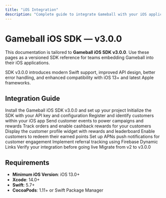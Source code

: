 ```yaml
---
title: "iOS Integration"
description: "Complete guide to integrate Gameball with your iOS application using SDK v3.0.0"
---
```


# Gameball iOS SDK — v3.0.0

This documentation is tailored to **Gameball iOS SDK v3.0.0**. Use these pages as a versioned SDK reference for teams embedding Gameball into their iOS applications.

<Info>
SDK v3.0.0 introduces modern Swift support, improved API design, better error handling, and enhanced compatibility with iOS 13+ and latest Apple frameworks.
</Info>

## Integration Guide

<CardGroup cols={2}>
  <Card title="Getting Started" icon="rocket" href="/installation-guide/ios-v3/getting-started">
    Install the Gameball iOS SDK v3.0.0 and set up your project
  </Card>

  <Card title="Initialize SDK" icon="play" href="/installation-guide/ios-v3/initialize-sdk">
    Initialize the SDK with your API key and configuration
  </Card>

  <Card title="Initialize Customer Profile" icon="user" href="/installation-guide/ios-v3/initialize-profile">
    Register and identify customers within your iOS app
  </Card>

  <Card title="Track Customer Events" icon="chart-line" href="/installation-guide/ios-v3/track-events">
    Send customer events to power campaigns and rewards
  </Card>

  <Card title="Track Orders & Cashback" icon="dollar-sign" href="/installation-guide/ios-v3/track-orders">
    Track orders and enable cashback rewards for your customers
  </Card>

  <Card title="Show Profile Widget" icon="window" href="/installation-guide/ios-v3/show-profile">
    Display the customer profile widget with rewards and leaderboard
  </Card>

  <Card title="Integrate Redemption" icon="gift" href="/installation-guide/ios-v3/integrate-redemption">
    Enable customers to redeem their earned points
  </Card>

  <Card title="Push Notifications" icon="bell" href="/installation-guide/ios-v3/push-notifications">
    Set up APNs push notifications for customer engagement
  </Card>

  <Card title="Track Referrals" icon="users" href="/installation-guide/ios-v3/track-referrals">
    Implement referral tracking using Firebase Dynamic Links
  </Card>

  <Card title="Go-Live Checklist" icon="check" href="/installation-guide/ios-v3/go-live-checklist">
    Verify your integration before going live
  </Card>

  <Card title="Migration Notes" icon="arrow-right" href="/installation-guide/ios-v3/migration-notes">
    Migrate from v2 to v3.0.0
  </Card>
</CardGroup>

## Requirements

- **Minimum iOS Version**: iOS 13.0+
- **Xcode**: 14.0+
- **Swift**: 5.7+
- **CocoaPods**: 1.11+ or Swift Package Manager


